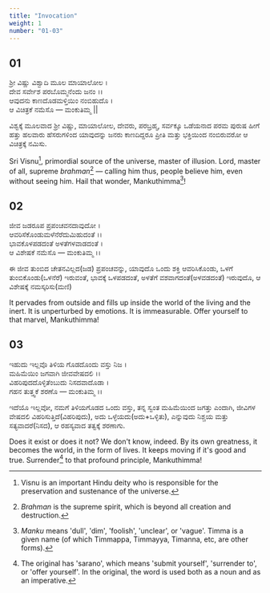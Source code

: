 ```yaml
---
title: "Invocation"
weight: 1
number: "01-03"
---
```


## 01

ಶ್ರೀ ವಿಷ್ಣು ವಿಶ್ವಾದಿ ಮೂಲ ಮಾಯಾಲೋಲ ।  
ದೇವ ಸರ್ವೇಶ ಪರಬೊಮ್ಮನೆಂದು ಜನಂ ।।  
ಆವುದನು ಕಾಣದೊಡಮಳ್ತಿಯಿಂ ನಂಬಿಹುದೊ ।  
ಆ ವಿಚಿತ್ರಕೆ ನಮೆಸೊ — ಮಂಕುತಿಮ್ಮ ||

ವಿಶ್ವಕ್ಕೆ ಮೂಲವಾದ ಶ್ರೀ ವಿಷ್ಣು, ಮಾಯಾಲೋಲ, ದೇವರು, ಪರಬ್ರಹ್ಮ, ಸರ್ವಕ್ಕೂ ಒಡೆಯನಾದ ಪರಮ ಪುರುಷ ಹೀಗೆ ಹತ್ತು ಹಲವಾರು ಹೆಸರುಗಳಿಂದ ಯಾವುದನ್ನು ಜನರು ಕಾಣದಿದ್ದರೂ ಪ್ರೀತಿ ಮತ್ತು ಭಕ್ತಿಯಿಂದ ನಂಬಿರುವರೋ ಆ ವಿಚಿತ್ರಕ್ಕೆ ನಮಿಸು.

Sri Visnu[^1], primordial source of the universe, master of illusion. Lord, master of all, supreme _brahman_[^2] — calling him thus, people believe him, even without seeing him. Hail that wonder, Mankuthimma[^3]!

## 02

ಜೀವ ಜಡರೂಪ ಪ್ರಪಂಚವನದಾವುದೋ ।  
ಆವರಿಸೆಕೊಂಡುಮಳೆನೆರೆದುಮಿಹುದಂತೆ ।।  
ಭಾವಕೊಳಪಡದಂತೆ ಅಳತೆಗಳವಾಡದಂತೆ ।  
ಆ ವಿಶೇಷಕೆ ನಮೆಸೊ — ಮಂಕುತಿಮ್ಮ ।।

ಈ ಜೀವ ತುಂಬಿದ ಚೇತನವಿಲ್ಲದ(ಜಡ) ಪ್ರಪಂಚವನ್ನು, ಯಾವುದೊ ಒಂದು ಶಕ್ತಿ ಆವರಿಸಿಕೊಂಡು, ಒಳಗೆ ತುಂಬಿಕೊಂಡು(ಒಳನೆರೆ) ಇರುವಂತೆ, ಭಾವಕ್ಕೆ ಒಳಪಡದಂತೆ, ಅಳತೆಗೆ ವಶವಾಗದಂತೆ(ಅಳವಡದಂತೆ) ಇರುವುದೊ, ಆ ವಿಶೇಷಕ್ಕೆ ನಮಸ್ಕರಿಸು(ಮಣಿ)

It pervades from outside and fills up inside the world of the living and the inert. It is unperturbed by emotions. It is immeasurable. Offer yourself to that marvel, Mankuthimma!

## 03

ಇಹುದು ಇಲ್ಲವೊ ತಿಳಿಯ ಗೊಡದೊಂದು ವಸ್ತು ನಿಜ ।  
ಮಹಿಮೆಯಿಂ ಜಗವಾಗಿ ಜೀವವೇಷದಲಿ ।।  
ವಿಹರಿಪುದದೊಳ್ಳಿತೆಂಬುದು ನಿಸದವಾದೊಡಾ ।  
ಗಹನ ತುತ್ತ್ವಕೆ ಶರಣೊ — ಮಂಕುತಿಮ್ಮ ।।

ಇದೆಯೊ ಇಲ್ಲವೋ, ನಮಗೆ ತಿಳಿಯಗೊಡದ ಒಂದು ವಸ್ತು, ತನ್ನ ಸ್ವಂತ ಮಹಿಮೆಯಿಂದ ಜಗತ್ತು ಎಂದಾಗಿ, ಜೀವಿಗಳ ವೇಷದಲಿ ವಿಹರಿಸುತ್ತಿದೆ(ವಿಹರಿಪುದು),
ಅದು ಒಳ್ಳೆಯದು(ಅದು+ಒಳ್ಳಿತು), ಎನ್ನುವುದು ನಿಶ್ಚಯ ಮತ್ತು ಸತ್ಯವಾದರೆ(ನಿಸದ), ಆ ರಹಸ್ಯವಾದ ತತ್ವಕ್ಕೆ ಶರಣಾಗು.

Does it exist or does it not? We don't know, indeed. By its own greatness, it becomes the world, in the form of lives. It keeps moving if it's good and true. Surrender[^4] to that profound principle, Mankuthimma!

[^1]: Visnu is an important Hindu deity who is responsible for the preservation and sustenance of the universe.
[^2]: _Brahman_ is the supreme spirit, which is beyond all creation and destruction.
[^3]: _Manku_ means 'dull', 'dim', 'foolish', 'unclear', or 'vague'. Timma is a given name (of which Timmappa, Timmayya, Timanna, etc, are other forms).
[^4]: The original has 'sarano', which means 'submit yourself', 'surrender to', or 'offer yourself'. In the original, the word is used both as a noun and as an imperative.
